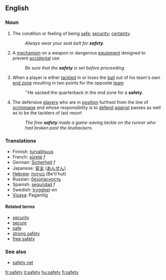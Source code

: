 ==English==

===Noun===
{{en-infl-noun|safet|ies|-}}

#The condition or feeling of being [[safe]]; [[security]]; [[certainty]].
#:''Always wear your seat belt for '''safety'''.''
#A [[mechanism]] on a weapon or dangerous [[equipment]] designed to prevent [[accidental]] use
#:''Be sure that the '''safety''' is set before proceeding.''
#{{fb}} When a player is either [[tackled]] in or loses the [[ball]] out of his team's own [[end zone]] resulting in two points for the opposite [[team]]
#:''He sacked the quarterback in the end zone for a '''safety'''.
#{{fb}} The defensive [[players]] who are in [[position]] furthest from the line of [[scrimmage]] and whose responsibility is to [[defend]] [[against]] passes as well as to be the tacklers of last resort 
#:''The free '''safety''' made a game-saving tackle on the runner who had broken past the linebackers.''

===Translations===
*Finnish: [[turvallisuus]]
*French: [[sûreté]] ''f''
*German: [[Sicherheit]] ''f''
*Japanese: [[安全]] ([[あんぜん]])
*[[Hebrew]]: [[בטיחות]] (Be'ti'hut)
*Russian: [[безопасность]]
*Spanish: [[seguridad]] ''f''
*Swedish: [[trygghet]]-en
*[[Visaya]]: Pagamlig

====Related terms====
*[[security]] 
*[[secure]] 
*[[safe]]
*[[strong safety]]
*[[free safety]]

===See also===
*[[safety net]]

[[fr:safety]]
[[it:safety]]
[[hu:safety]]
[[fi:safety]]